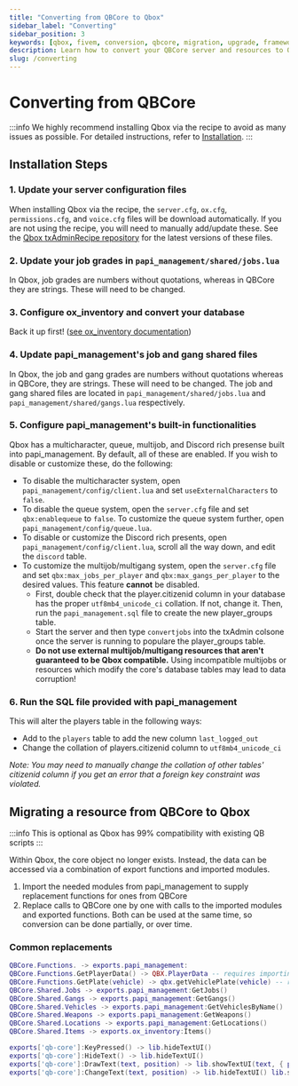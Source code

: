 ```yaml
---
title: "Converting from QBCore to Qbox"
sidebar_label: "Converting"
sidebar_position: 3
keywords: [qbox, fivem, conversion, qbcore, migration, upgrade, framework]
description: Learn how to convert your QBCore server and resources to Qbox. This guide covers the migration process, compatibility considerations, and necessary changes to ensure a smooth transition.
slug: /converting
---
```


# Converting from QBCore

:::info
We highly recommend installing Qbox via the recipe to avoid as many issues as possible.
For detailed instructions, refer to [Installation](installation).
:::

## Installation Steps

### 1. Update your server configuration files

When installing Qbox via the recipe, the `server.cfg`, `ox.cfg`, `permissions.cfg`, and `voice.cfg` files will be download automatically. If you are not using the recipe, you will need to manually add/update these.
See the [Qbox txAdminRecipe repository](https://github.com/Qbox-project/txAdminRecipe) for the latest versions of these files.

### 2. Update your job grades in `papi_management/shared/jobs.lua`

In Qbox, job grades are numbers without quotations, whereas in QBCore they are strings. These will need to be changed.

### 3. Configure ox_inventory and convert your database

Back it up first! ([see ox_inventory documentation](https://coxdocs.dev/ox_inventory/Frameworks/qb))

### 4. Update papi_management's job and gang shared files

In Qbox, the job and gang grades are numbers without quotations whereas in QBCore, they are strings. These will need to be changed. The job and gang shared files are located in `papi_management/shared/jobs.lua` and `papi_management/shared/gangs.lua` respectively.

### 5. Configure papi_management's built-in functionalities

Qbox has a multicharacter, queue, multijob, and Discord rich presense built into papi_management. By default, all of these are enabled. If you wish to disable or customize these, do the following:
- To disable the multicharacter system, open `papi_management/config/client.lua` and set `useExternalCharacters` to `false`.
- To disable the queue system, open the `server.cfg` file and set `qbx:enablequeue` to `false`. To customize the queue system further, open `papi_management/config/queue.lua`.
- To disable or customize the Discord rich presents, open `papi_management/config/client.lua`, scroll all the way down, and edit the `discord` table.
- To customize the multijob/multigang system, open the `server.cfg` file and set `qbx:max_jobs_per_player` and `qbx:max_gangs_per_player` to the desired values. This feature **cannot** be disabled.
  - First, double check that the player.citizenid column in your database has the proper `utf8mb4_unicode_ci` collation. If not, change it. Then, run the `papi_management.sql` file to create the new player_groups table.
  - Start the server and then type `convertjobs` into the txAdmin colsone once the server is running to populare the player_groups table.
  - **Do not use external multijob/multigang resources that aren't guaranteed to be Qbox compatible.** Using incompatible multijobs or resources which modify the core's database tables may lead to data corruption!

### 6. Run the SQL file provided with papi_management

This will alter the players table in the following ways:
- Add to the `players` table to add the new column `last_logged_out`
- Change the collation of players.citizenid column to `utf8mb4_unicode_ci`

_Note: You may need to manually change the collation of other tables' citizenid column if you get an error that a foreign key constraint was violated._

## Migrating a resource from QBCore to Qbox

:::info
This is optional as Qbox has 99% compatibility with existing QB scripts
:::

Within Qbox, the core object no longer exists.
Instead, the data can be accessed via a combination of export functions and imported modules.

1. Import the needed modules from papi_management to supply replacement functions for ones from QBCore
2. Replace calls to QBCore one by one with calls to the imported modules and exported functions. Both can be used at the same time, so conversion can be done partially, or over time.

### Common replacements

```lua
QBCore.Functions. -> exports.papi_management:
QBCore.Functions.GetPlayerData() -> QBX.PlayerData -- requires importing the playerdata module
QBCore.Functions.GetPlate(vehicle) -> qbx.getVehiclePlate(vehicle) -- requires importing the lib module
QBCore.Shared.Jobs -> exports.papi_management:GetJobs()
QBCore.Shared.Gangs -> exports.papi_management:GetGangs()
QBCore.Shared.Vehicles -> exports.papi_management:GetVehiclesByName()
QBCore.Shared.Weapons -> exports.papi_management:GetWeapons()
QBCore.Shared.Locations -> exports.papi_management:GetLocations()
QBCore.Shared.Items -> exports.ox_inventory:Items()

exports['qb-core']:KeyPressed() -> lib.hideTextUI()
exports['qb-core']:HideText() -> lib.hideTextUI()
exports['qb-core']:DrawText(text, position) -> lib.showTextUI(text, { position = position })
exports['qb-core']:ChangeText(text, position) -> lib.hideTextUI() lib.showTextUI(text, { position = position })
```
